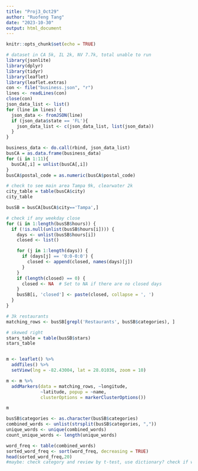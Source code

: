 ---
title: "Proj3_Oct29"
author: "Ruofeng Tang"
date: "2023-10-30"
output: html_document
---

```{r setup, include=FALSE}
knitr::opts_chunk$set(echo = TRUE)
```

```{r}
# dataset in CA 5k, IL 2k, NV 7.7k, total unable to run
library(jsonlite)
library(dplyr)
library(tidyr)
library(leaflet)
library(leaflet.extras)
con <- file("business.json", "r")
lines <- readLines(con)
close(con)
json_data_list <- list()
for (line in lines) {
  json_data <- fromJSON(line)
  if (json_data$state == 'FL'){
    json_data_list <- c(json_data_list, list(json_data))
  }
}
```

```{r}
business_data <- do.call(rbind, json_data_list)
busCA = as.data.frame(business_data)
for (i in 1:11){
  busCA[,i] = unlist(busCA[,i])
}
busCA$postal_code = as.numeric(busCA$postal_code)

# check to see main area Tampa 9k, clearwater 2k
city_table = table(busCA$city)
city_table

busSB = busCA[busCA$city=='Tampa',]

# check if any weekday close
for (i in 1:length(busSB$hours)) {
  if (!is.null(unlist(busSB$hours[i]))) {
    days <- unlist(busSB$hours[i])
    closed <- list()

    for (j in 1:length(days)) {
      if (days[j] == '0:0-0:0') {
        closed <- append(closed, names(days)[j])
      }
    }
    if (length(closed) == 0) {
      closed <- NA  # Set to NA if there are no closed days
    }
    busSB[i, 'closed'] <- paste(closed, collapse = ', ')
  }
}

# 3k restaurants
matching_rows <- busSB[grepl('Restaurants', busSB$categories), ]

# skewed right
stars_table = table(busSB$stars)
stars_table


m <- leaflet() %>%
  addTiles() %>%
  setView(lng = -82.43004, lat = 28.01036, zoom = 10)

m <- m %>%
  addMarkers(data = matching_rows, ~longitude, 
             ~latitude, popup = ~name,
             clusterOptions = markerClusterOptions())

m

busSB$categories <- as.character(busSB$categories)
combined_words <- unlist(strsplit(busSB$categories, ","))
unique_words <- unique(combined_words)
count_unique_words <- length(unique_words)

word_freq <- table(combined_words)
sorted_word_freq <- sort(word_freq, decreasing = TRUE)
head(sorted_word_freq,20)
#maybe: check category and review by t-test, use dictionary? check if weekday open or close influence, also dictionary
```